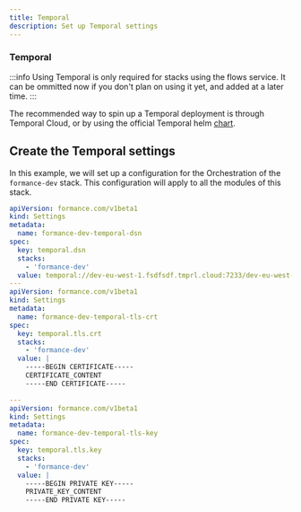 ```yaml
---
title: Temporal
description: Set up Temporal settings
---
```


### Temporal

:::info
Using Temporal is only required for stacks using the flows service. It can be ommitted now if you don't plan on using it yet, and added at a later time.
:::

The recommended way to spin up a Temporal deployment is through Temporal Cloud, or by using the official Temporal helm [chart](https://github.com/temporalio/helm-charts).


## Create the Temporal settings

In this example, we will set up a configuration for the Orchestration of the `formance-dev` stack. This configuration will apply to all the modules of this stack.

```yaml
apiVersion: formance.com/v1beta1
kind: Settings
metadata:
  name: formance-dev-temporal-dsn
spec:
  key: temporal.dsn
  stacks:
    - 'formance-dev'
  value: temporal://dev-eu-west-1.fsdfsdf.tmprl.cloud:7233/dev-eu-west-1.fsdfsdf?
---
apiVersion: formance.com/v1beta1
kind: Settings
metadata:
  name: formance-dev-temporal-tls-crt
spec:
  key: temporal.tls.crt
  stacks:
    - 'formance-dev'
  value: |
    -----BEGIN CERTIFICATE-----
    CERTIFICATE_CONTENT
    -----END CERTIFICATE-----

---
apiVersion: formance.com/v1beta1
kind: Settings
metadata:
  name: formance-dev-temporal-tls-key
spec:
  key: temporal.tls.key
  stacks:
    - 'formance-dev'
  value: |
    -----BEGIN PRIVATE KEY-----
    PRIVATE_KEY_CONTENT
    -----END PRIVATE KEY-----
```
